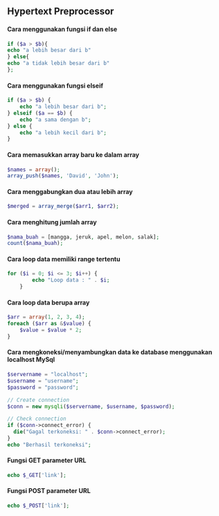 ## Hypertext Preprocessor

#### Cara menggunakan fungsi if dan else

```php
if ($a > $b){
echo "a lebih besar dari b"
} else{
echo "a tidak lebih besar dari b"
};
```

#### Cara menggunakan fungsi elseif

```php
if ($a > $b) {
    echo "a lebih besar dari b";
} elseif ($a == $b) {
    echo "a sama dengan b";
} else {
    echo "a lebih kecil dari b";
}
```

#### Cara memasukkan array baru ke dalam array

```php
$names = array();
array_push($names, 'David', 'John');
```

#### Cara menggabungkan dua atau lebih array

```php
$merged = array_merge($arr1, $arr2);
```

#### Cara menghitung jumlah array

```php
$nama_buah = [mangga, jeruk, apel, melon, salak];
count($nama_buah);
```

#### Cara loop data memiliki range tertentu

```php
for ($i = 0; $i <= 3; $i++) {
        echo "Loop data : " . $i;
    }
```

#### Cara loop data berupa array

```php
$arr = array(1, 2, 3, 4);
foreach ($arr as &$value) {
    $value = $value * 2;
}
```

#### Cara mengkoneksi/menyambungkan data ke database menggunakan localhost MySql

```php
$servername = "localhost";
$username = "username";
$password = "password";

// Create connection
$conn = new mysqli($servername, $username, $password);

// Check connection
if ($conn->connect_error) {
  die("Gagal terkoneksi: " . $conn->connect_error);
}
echo "Berhasil terkoneksi";
```

#### Fungsi GET parameter URL

```php
echo $_GET['link'];
```

#### Fungsi POST parameter URL

```php
echo $_POST['link'];
```
